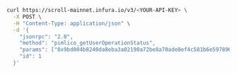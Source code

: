
<Tabs>
  <TabItem value="curl">

```bash
curl https://scroll-mainnet.infura.io/v3/<YOUR-API-KEY> \
  -X POST \
  -H "Content-Type: application/json" \
  -d '{
    "jsonrpc": "2.0",
    "method": "pimlico_getUserOperationStatus",
    "params": ["0x9bd004b8240da8eba3a02190a72be8a70ade8ef4c581b6e59789643c5e642ac3"],
    "id": 1
  }'
```

  </TabItem>
</Tabs>
